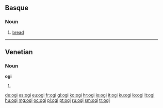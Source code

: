 ==Basque==

===Noun===
{{eu-noun}}

# [[bread]]

----

==Venetian==

===Noun===
'''ogi''' {{m}}

# {{plural of|[[ogio]]|lang=vec}}

[[de:ogi]]
[[es:ogi]]
[[eu:ogi]]
[[fr:ogi]]
[[gl:ogi]]
[[ko:ogi]]
[[hr:ogi]]
[[io:ogi]]
[[it:ogi]]
[[ku:ogi]]
[[lo:ogi]]
[[lt:ogi]]
[[hu:ogi]]
[[mg:ogi]]
[[oc:ogi]]
[[pl:ogi]]
[[pt:ogi]]
[[ru:ogi]]
[[sm:ogi]]
[[tr:ogi]]